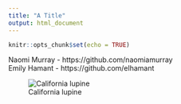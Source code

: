 ```yaml
---
title: "A Title"
output: html_document
---
```


```r
knitr::opts_chunk$set(echo = TRUE)
```


Naomi Murray - https://github.com/naomiamurray  
Emily Hamant - https://github.com/elhamant


![California lupine](https://calscape.org/storage/app/ExtData/allimages/Photos/Lupinus_nanus_image1.jpg)